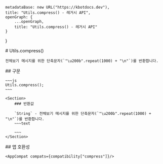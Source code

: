 
    metadataBase: new URL("https://kbotdocs.dev"),
    title: "Utils.compress() - 레거시 API",
    openGraph: {
        ...openGraph,
        title: "Utils.compress() - 레거시 API"
    }
}

<Section>
    # Utils.compress()

    전체보기 메시지를 위한 단축문자(`"\u200b".repeat(1000) + "\n"`)를 반환합니다.
</Section>
<Section>
    ## 구문

    ~~~js
    Utils.compress();
    ~~~

    <Section>
        ### 반환값

        `String` - 전체보기 메시지를 위한 단축문자(`"\u200b".repeat(1000) + "\n"`)를 반환합니다.
        ~~~text
        ​​​​​​​​​​​​​​​​​​​​​​​​​​​​​​​​​​​​​​​​​​​​​​​​​​​​​​​​​​​​​​​​​​​​​​​​​​​​​​​​​​​​​​​​​​​​​​​​​​​​​​​​​​​​​​​​​​​​​​​​​​​​​​​​​​​​​​​​​​​​​​​​​​​​​​​​​​​​​​​​​​​​​​​​​​​​​​​​​​​​​​​​​​​​​​​​​​​​​​​​​​​​​​​​​​​​​​​​​​​​​​​​​​​​​​​​​​​​​​​​​​​​​​​​​​​​​​​​​​​​​​​​​​​​​​​​​​​​​​​​​​​​​​​​​​​​​​​​​​​​​​​​​​​​​​​​​​​​​​​​​​​​​​​​​​​​​​​​​​​​​​​​​​​​​​​​​​​​​​​​​​​​​​​​​​​​​​​​​​​​​​​​​​​​​​​​​​​​​​​​​​​​​​​​​​​​​​​​​​​​​​​​​​​​​​​​​​​​​​​​​​​​​​​​​​​​​​​​​​​​​​​​​​​​​​​​​​​​​​​​​​​​​​​​​​​​​​​​​​​​​​​​​​​​​​​​​​​​​​​​​​​​​​​​​​​​​​​​​​​​​​​​​​​​​​​​​​​​​​​​​​​​​​​​​​​​​​​​​​​​​​​​​​​​​​​​​​​​​​​​​​​​​​​​​​​​​​​​​​​​​​​​​​​​​​​​​​​​​​​​​​​​​​​​​​​​​​​​​​​​​​​​​​​​​​​​​​​​​​​​​​​​​​​​​​​​​​​​​​​​​​​​​​​​​​​​​​​​​​​​​​​​​​​​​​​​​​​​​​​​​​​​​​​​​​​​​​​​​​​​​​​​​​​​​​​​​​​​​​​​​​​​​​​​​​​​​​​​​​​​​​​​​​​​​​​​​​​​​​​​​​​​​​​​​​​​​​​​​​​​​​​​​​​​​​​​​​​​​​​​​​​​​​​​​​​​​​​​​​​​​​​​​​​​​​​​​​​​​​​​​​​​​​​​​​​​​​​​​​​​​​​​​​​​​​​​​​​​​​​​​​​​​​​​​​​​​​​​​​​​​​​​​​​​​​​​​​​​​​​​​​​​​​​​​​​​​​​​​​​​​
        ~~~
    </Section>
</Section>
<Section>
    ## 앱 호환성

    <AppCompat compats={compatibility["compress"]}/>
</Section>